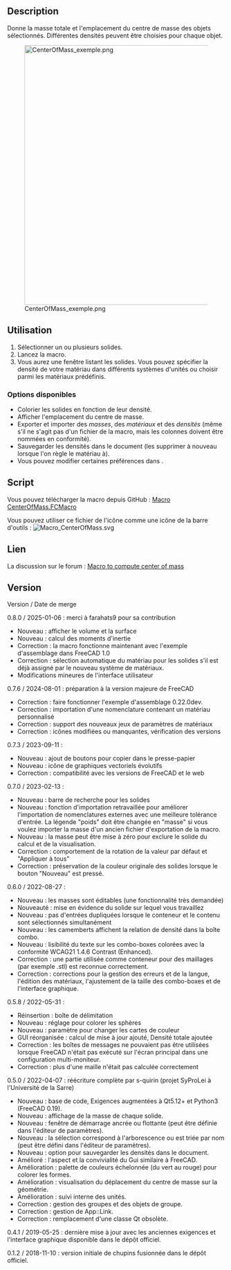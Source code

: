 <languages/>

{{Macro/fr
|Name=Macro CenterOfMass
|Description=Calculer et montrer le centre de masse de plusieurs solides. 
|Author=Schupins, SyProLei
|Version=0.8.0
|Date=2024-12-17
|FCVersion=0.19 et supérieure
}}

==Description==

Donne la masse totale et l'emplacement du centre de masse des objets sélectionnés. Différentes densités peuvent être choisies pour chaque objet.

{{Codeextralink|https://raw.githubusercontent.com/FreeCAD/FreeCAD-macros/master/Information/CenterOfMass.FCMacro}}

[[File:CenterOfMass_exemple.png|600px]]

<span id="Usage"></span>
==Utilisation==

# Sélectionner un ou plusieurs solides.
# Lancez la macro.
# Vous aurez une fenêtre listant les solides. Vous pouvez spécifier la densité de votre matériau dans différents systèmes d'unités ou choisir parmi les matériaux prédéfinis.

<span id="Available_Options"></span>
===Options disponibles===

* Colorier les solides en fonction de leur densité.
* Afficher l'emplacement du centre de masse.
* Exporter et importer des ''masses'', des ''matériaux'' et des ''densités'' (même s'il ne s'agit pas d'un fichier {{FileName|.csv}} de la macro, mais les colonnes doivent être nommées en conformité).
* Sauvegarder les densités dans le document (les supprimer à nouveau lorsque l'on règle le matériau à{{ComboBox|default}}).
* Vous pouvez modifier certaines préférences dans {{MenuCommand|Outils → Modifier les paramètres → Préférences → Macros}}.

==Script==

Vous pouvez télécharger la macro depuis GitHub :
[https://github.com/FreeCAD/FreeCAD-macros/blob/master/Information/CenterOfMass.FCMacro Macro CenterOfMass.FCMacro]

Vous pouvez utiliser ce fichier de l'icône comme une icône de la barre d'outils :
[[File:Macro_CenterOfMass.svg]]

<span id="Link"></span>
==Lien==

La discussion sur le forum : [https://forum.freecad.org/viewtopic.php?f=24&t=31883 Macro to compute center of mass]

==Version==

Version / Date de merge

0.8.0 / 2025-01-06 : merci à farahats9 pour sa contribution
* Nouveau : afficher le volume et la surface
* Nouveau : calcul des moments d'inertie
* Correction : la macro fonctionne maintenant avec l'exemple d'assemblage dans FreeCAD 1.0
* Correction : sélection automatique du matériau pour les solides s'il est déjà assigné par le nouveau système de matériaux.
* Modifications mineures de l'interface utilisateur

0.7.6 / 2024-08-01 : préparation à la version majeure de FreeCAD
* Correction : faire fonctionner l'exemple d'assemblage 0.22.0dev.
* Correction : importation d'une nomenclature contenant un matériau personnalisé
* Correction : support des nouveaux jeux de paramètres de matériaux
* Correction : icônes modifiées ou manquantes, vérification des versions

0.7.3 / 2023-09-11 :
* Nouveau : ajout de boutons pour copier dans le presse-papier
* Nouveau : icône de graphiques vectoriels évolutifs
* Correction : compatibilité avec les versions de FreeCAD et le web

0.7.0 / 2023-02-13 :
* Nouveau : barre de recherche pour les solides
* Nouveau : fonction d'importation retravaillée pour améliorer l'importation de nomenclatures externes avec une meilleure tolérance d'entrée. La légende "poids" doit être changée en "masse" si vous voulez importer la masse d'un ancien fichier d'exportation de la macro.
* Nouveau : la masse peut être mise à zéro pour exclure le solide du calcul et de la visualisation.
* Correction : comportement de la rotation de la valeur par défaut et "Appliquer à tous"
* Correction : préservation de la couleur originale des solides lorsque le bouton "Nouveau" est pressé.

0.6.0 / 2022-08-27 :
* Nouveau : les masses sont éditables (une fonctionnalité très demandée)
* Nouveauté : mise en évidence du solide sur lequel vous travaillez
* Nouveau : pas d'entrées dupliquées lorsque le conteneur et le contenu sont sélectionnés simultanément
* Nouveau : les camemberts affichent la relation de densité dans la boîte combo.
* Nouveau : lisibilité du texte sur les combo-boxes colorées avec la conformité WCAG21 1.4.6 Contrast (Enhanced).
* Correction : une partie utilisée comme conteneur pour des maillages (par exemple .stl) est reconnue correctement.
* Correction : corrections pour la gestion des erreurs et de la langue, l'édition des matériaux, l'ajustement de la taille des combo-boxes et de l'interface graphique.

0.5.8 / 2022-05-31 :
* Réinsertion : boîte de délimitation
* Nouveau : réglage pour colorer les sphères
* Nouveau : paramètre pour changer les cartes de couleur
* GUI réorganisée : calcul de mise à jour ajouté, Densité totale ajoutée
* Correction : les boîtes de messages ne pouvaient pas être utilisées lorsque FreeCAD n'était pas exécuté sur l'écran principal dans une configuration multi-moniteur.
* Correction : plus d'une maille n'était pas calculée correctement

0.5.0 / 2022-04-07 : réécriture complète par s-quirin (projet SyProLei à l'Université de la Sarre)
* Nouveau : base de code, Exigences augmentées à Qt5.12+ et Python3 (FreeCAD 0.19).
* Nouveau : affichage de la masse de chaque solide.
* Nouveau : fenêtre de démarrage ancrée ou flottante (peut être définie dans l'éditeur de paramètres).
* Nouveau : la sélection correspond à l'arborescence ou est triée par nom (peut être défini dans l'éditeur de paramètres).
* Nouveau : option pour sauvegarder les densités dans le document.
* Amélioré : l'aspect et la convivialité du Gui similaire à FreeCAD.
* Amélioration : palette de couleurs échelonnée (du vert au rouge) pour colorer les formes.
* Amélioration : visualisation du déplacement du centre de masse sur la géométrie.
* Amélioration : suivi interne des unités.
* Correction : gestion des groupes et des objets de groupe.
* Correction : gestion de App::Link.
* Correction : remplacement d'une classe Qt obsolète.

0.4.1 / 2019-05-25 : dernière mise à jour avec les anciennes exigences et l'interface graphique disponible dans le dépôt officiel.

0.1.2 / 2018-11-10 : version initiale de chupins fusionnée dans le dépôt officiel.